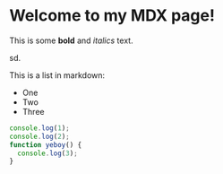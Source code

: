 # Welcome to my MDX page!

This is some **bold** and _italics_ text.

sd.

This is a list in markdown:

- One
- Two
- Three

```js
console.log(1);
console.log(2);
function yeboy() {
  console.log(3);
}
```

